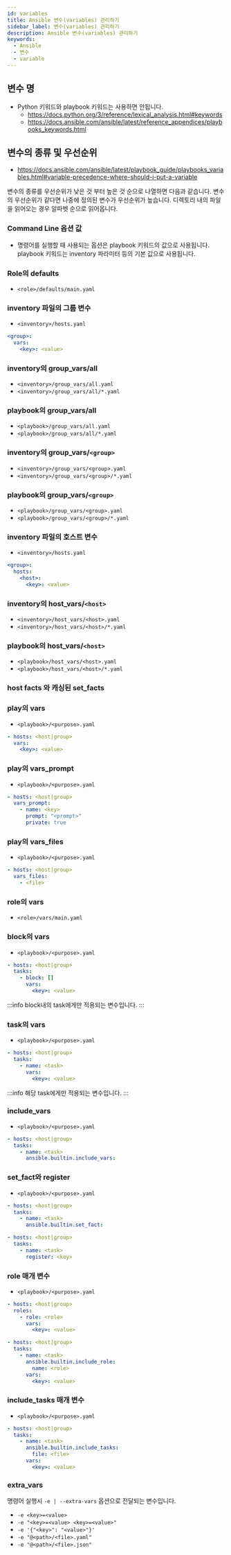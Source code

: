 ```yaml
---
id: variables
title: Ansible 변수(variables) 관리하기
sidebar_label: 변수(variables) 관리하기
description: Ansible 변수(variables) 관리하기
keywords:
  - Ansible
  - 변수
  - variable
---
```


## 변수 명

- Python 키워드와 playbook 키워드는 사용하면 안됩니다.
  - https://docs.python.org/3/reference/lexical_analysis.html#keywords
  - https://docs.ansible.com/ansible/latest/reference_appendices/playbooks_keywords.html

## 변수의 종류 및 우선순위

- https://docs.ansible.com/ansible/latest/playbook_guide/playbooks_variables.html#variable-precedence-where-should-i-put-a-variable

변수의 종류를 우선순위가 낮은 것 부터 높은 것 순으로 나열하면 다음과 같습니다. 변수의 우선순위가 같다면 나중에 정의된 변수가 우선순위가 높습니다. 디렉토리 내의 파일을 읽어오는 경우 알파벳 순으로 읽어옵니다.

### Command Line 옵션 값

- 명령어를 실행할 때 사용되는 옵션은 playbook 키워드의 값으로 사용됩니다. playbook 키워드는 inventory 파라미터 등의 기본 값으로 사용됩니다.

### Role의 defaults

- `<role>/defaults/main.yaml`

### inventory 파일의 그룹 변수

- `<inventory>/hosts.yaml`

```yaml title="<inventory>/hosts.yaml"
<group>:
  vars:
    <key>: <value>
```

### inventory의 group_vars/all

- `<inventory>/group_vars/all.yaml`
- `<inventory>/group_vars/all/*.yaml`

### playbook의 group_vars/all

- `<playbook>/group_vars/all.yaml`
- `<playbook>/group_vars/all/*.yaml`

### inventory의 group_vars/`<group>`

- `<inventory>/group_vars/<group>.yaml`
- `<inventory>/group_vars/<group>/*.yaml`

### playbook의 group_vars/`<group>`

- `<playbook>/group_vars/<group>.yaml`
- `<playbook>/group_vars/<group>/*.yaml`

### inventory 파일의 호스트 변수

- `<inventory>/hosts.yaml`

```yaml title="<inventory>/hosts.yaml"
<group>:
  hosts:
    <host>:
      <key>: <value>
```

### inventory의 host_vars/`<host>`

- `<inventory>/host_vars/<host>.yaml`
- `<inventory>/host_vars/<host>/*.yaml`

### playbook의 host_vars/`<host>`

- `<playbook>/host_vars/<host>.yaml`
- `<playbook>/host_vars/<host>/*.yaml`

### host facts 와 캐싱된 set_facts

### play의 vars

- `<playbook>/<purpose>.yaml`

```yaml title="<playbook>/<purpose>.yaml"
- hosts: <host|group>
  vars:
    <key>: <value>
```

### play의 vars_prompt

- `<playbook>/<purpose>.yaml`

```yaml title="<playbook>/<purpose>.yaml"
- hosts: <host|group>
  vars_prompt:
    - name: <key>
      prompt: "<prompt>"
      private: true
```

### play의 vars_files

- `<playbook>/<purpose>.yaml`

```yaml title="<playbook>/<purpose>.yaml"
- hosts: <host|group>
  vars_files:
    - <file>
```

### role의 vars

- `<role>/vars/main.yaml`

### block의 vars

- `<playbook>/<purpose>.yaml`

```yaml title="<playbook>/<purpose>.yaml"
- hosts: <host|group>
  tasks:
    - block: []
      vars:
        <key>: <value>
```

:::info
block내의 task에게만 적용되는 변수입니다.
:::

### task의 vars

- `<playbook>/<purpose>.yaml`

```yaml title="<playbook>/<purpose>.yaml"
- hosts: <host|group>
  tasks:
    - name: <task>
      vars:
        <key>: <value>
```

:::info
해당 task에게만 적용되는 변수입니다.
:::

### include_vars

- `<playbook>/<purpose>.yaml`

```yaml title="<playbook>/<purpose>.yaml"
- hosts: <host|group>
  tasks:
    - name: <task>
      ansible.builtin.include_vars:
```

### set_fact와 register

- `<playbook>/<purpose>.yaml`

```yaml title="<playbook>/<purpose>.yaml"
- hosts: <host|group>
  tasks:
    - name: <task>
      ansible.builtin.set_fact:
```

```yaml title="<playbook>/<purpose>.yaml"
- hosts: <host|group>
  tasks:
    - name: <task>
      register: <key>
```

### role 매개 변수

- `<playbook>/<purpose>.yaml`

```yaml title="<playbook>/<purpose>.yaml"
- hosts: <host|group>
  roles:
    - role: <role>
      vars:
        <key>: <value>
```

```yaml title="<playbook>/<purpose>.yaml"
- hosts: <host|group>
  tasks:
    - name: <task>
      ansible.builtin.include_role:
        name: <role>
      vars:
        <key>: <value>
```

### include_tasks 매개 변수

- `<playbook>/<purpose>.yaml`

```yaml title="<playbook>/<purpose>.yaml"
- hosts: <host|group>
  tasks:
    - name: <task>
      ansible.builtin.include_tasks:
        file: <file>
      vars:
        <key>: <value>
```

### extra_vars

명령어 실행시 `-e | --extra-vars` 옵션으로 전달되는 변수입니다.

- `-e <key>=<value>`
- `-e "<key>=<value> <key>=<value>"`
- `-e '{"<key>": "<value>"}'`
- `-e "@<path>/<file>.yaml"`
- `-e "@<path>/<file>.json"`
